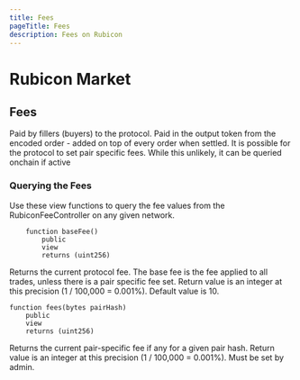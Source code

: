 ```yaml
---
title: Fees
pageTitle: Fees
description: Fees on Rubicon
---
```


# Rubicon Market

## Fees


<Callout type="fees" title="Protocol Fee: 0.01%">
  Paid by fillers (buyers) to the protocol. Paid in the output token from the
  encoded order - added on top of every order when settled.
</Callout>

<Callout type="fees" title="Possible Pair Specific Fees">
  It is possible for the protocol to set pair specific fees. While this
  unlikely, it can be queried onchain if active
</Callout>

### Querying the Fees

Use these view functions to query the fee values from the RubiconFeeController on any given network.

```solidity copy
    function baseFee()
        public
        view
        returns (uint256)
```

Returns the current protocol fee. The base fee is the fee applied to all trades, unless there is a pair specific fee set. Return value is an integer at this precision (1 / 100,000 = 0.001%). Default value is 10.

```solidity copy
function fees(bytes pairHash)
    public
    view
    returns (uint256)
```

Returns the current pair-specific fee if any for a given pair hash. Return value is an integer at this precision (1 / 100,000 = 0.001%). Must be set by admin.
